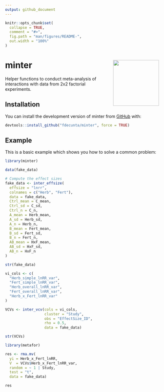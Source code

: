 ```yaml
---
output: github_document
---
```


<!-- README.md is generated from README.Rmd. Please edit that file -->

```r
knitr::opts_chunk$set(
  collapse = TRUE,
  comment = "#>",
  fig.path = "man/figures/README-",
  out.width = "100%"
)
```

# minter <img src="man/figures/minter_logo.png" align="right" alt="" width="150" />

<!-- badges: start -->
<!-- badges: end -->


Helper functions to conduct meta-analysis of interactions with data from 2x2 factorial experiments. 


## Installation

You can install the development version of minter from [GitHub](https://github.com/) with:

``` r
devtools::install_github("fdecunta/minter", force = TRUE)
```

## Example

This is a basic example which shows you how to solve a common problem:

```r
library(minter)

data(fake_data)

# Compute the effect sizes
fake_data <- inter_effsize(
  effsize = "lnrr",
  colnames = c("Herb", "Fert"),
  data = fake_data,
  Ctrl_mean = C_mean,
  Ctrl_sd = C_sd,
  Ctrl_n = C_n,
  A_mean = Herb_mean,
  A_sd = Herb_sd,
  A_n = Herb_n,
  B_mean = Fert_mean,
  B_sd = Fert_sd,
  B_n = Fert_n,
  AB_mean = HxF_mean,
  AB_sd = HxF_sd,
  AB_n = HxF_n
)

str(fake_data)
```


```r
vi_cols <- c(
  "Herb_simple_lnRR_var",
  "Fert_simple_lnRR_var",
  "Herb_overall_lnRR_var",
  "Fert_overall_lnRR_var",
  "Herb_x_Fert_lnRR_var"
)

VCVs <- inter_vcv(cols = vi_cols,
                  cluster = "Study",
                  obs = "EffectSize_ID",
                  rho = 0.5,
                  data = fake_data)

str(VCVs)
```

```r
library(metafor)

res <- rma.mv(
  yi = Herb_x_Fert_lnRR,
  V  = VCVs$Herb_x_Fert_lnRR_var,
  random = ~ 1 | Study,
  test = "t",
  data = fake_data)

res
```


